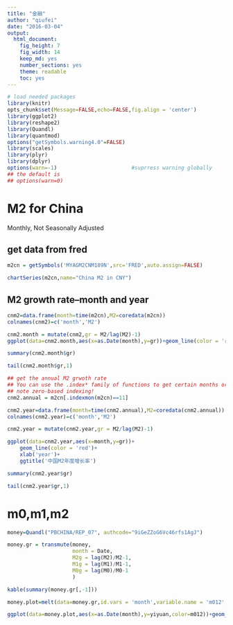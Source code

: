 ```yaml
---
title: "金融"
author: "qiufei"
date: "2016-03-04"
output: 
  html_document: 
    fig_height: 7
    fig_width: 14
    keep_md: yes
    number_sections: yes
    theme: readable
    toc: yes
---
```


```r

# load needed packages
library(knitr)
opts_chunk$set(Message=FALSE,echo=FALSE,fig.align = 'center')
library(ggplot2)
library(reshape2)
library(Quandl)
library(quantmod)
options("getSymbols.warning4.0"=FALSE)
library(scales)
library(plyr)
library(dplyr)
options(warn=-1)                        #suprress warning globally
## the default is
## options(warn=0)

```


# M2 for China

Monthly, Not Seasonally Adjusted

## get data from fred

```r

m2cn = getSymbols('MYAGM2CNM189N',src='FRED',auto.assign=FALSE)

chartSeries(m2cn,name="China M2 in CNY")

```


## M2 growth rate--month and year

```r

cnm2=data.frame(month=time(m2cn),M2=coredata(m2cn))
colnames(cnm2)=c('month','M2')

cnm2.month = mutate(cnm2,gr = M2/lag(M2)-1)
ggplot(data=cnm2.month,aes(x=as.Date(month),y=gr))+geom_line(color = 'red')+ggtitle('中国M2月度增长率')

summary(cnm2.month$gr)

tail(cnm2.month$gr,1)

## get the annual M2 grwoth rate
## You can use the .index* family of functions to get certain months or certain days of the month.
## note zero-based indexing!
cnm2.annual = m2cn[.indexmon(m2cn)==11]

cnm2.year=data.frame(month=time(cnm2.annual),M2=coredata(cnm2.annual))
colnames(cnm2.year)=c('month','M2')

cnm2.year = mutate(cnm2.year,gr = M2/lag(M2)-1)

ggplot(data=cnm2.year,aes(x=month,y=gr))+
    geom_line(color = 'red')+
    xlab('year')+
    ggtitle('中国M2年度增长率')

summary(cnm2.year$gr)

tail(cnm2.year$gr,1)


```

# m0,m1,m2

```r

money=Quandl("PBCHINA/REP_07", authcode="9iGeZZoG6Vc46rfs1AgJ")

money.gr = transmute(money,
                     month = Date,
                     M2g = lag(M2)/M2-1,
                     M1g = lag(M1)/M1-1,
                     M0g = lag(M0)/M0-1
                     )

kable(summary(money.gr[,-1]))

money.plot=melt(data=money.gr,id.vars = 'month',variable.name = 'm012',value.name = 'yiyuan')

ggplot(data=money.plot,aes(x=as.Date(month),y=yiyuan,color=m012))+geom_line()+geom_point()


```


